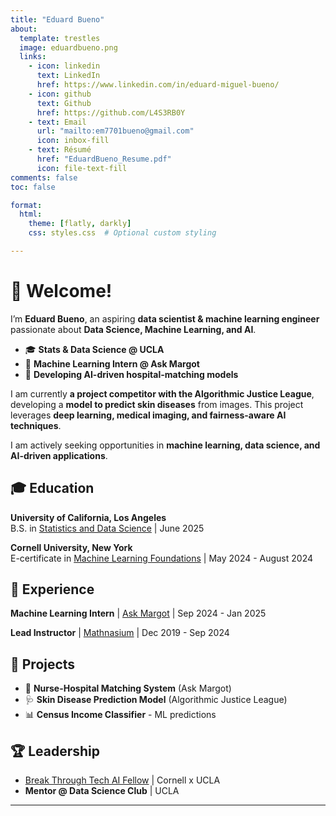 ```yaml
---
title: "Eduard Bueno"
about:
  template: trestles
  image: eduardbueno.png
  links:
    - icon: linkedin
      text: LinkedIn
      href: https://www.linkedin.com/in/eduard-miguel-bueno/
    - icon: github
      text: Github
      href: https://github.com/L4S3RB0Y
    - text: Email
      url: "mailto:em7701bueno@gmail.com"
      icon: inbox-fill
    - text: Résumé
      href: "EduardBueno_Resume.pdf"
      icon: file-text-fill
comments: false
toc: false

format:
  html:
    theme: [flatly, darkly]
    css: styles.css  # Optional custom styling

---
```


# 👋 Welcome!  

I'm **Eduard Bueno**, an aspiring **data scientist & machine learning engineer** passionate about **Data Science, Machine Learning, and AI**.  

- 🎓 **Stats & Data Science @ UCLA**  
- 💼 **Machine Learning Intern @ Ask Margot**  
- 🚀 **Developing AI-driven hospital-matching models**  

I am currently **a project competitor with the Algorithmic Justice League**, developing a **model to predict skin diseases** from images. This project leverages **deep learning, medical imaging, and fairness-aware AI techniques**.

I am actively seeking opportunities in **machine learning, data science, and AI-driven applications**.  

## 🎓 Education  

**University of California, Los Angeles**  
B.S. in [Statistics and Data Science](https://statistics.ucla.edu/index.php/academics/undergraduate/statistics-major-worksheets/) \| June 2025  

**Cornell University, New York**  
E-certificate in [Machine Learning Foundations](EduardMLBuenoCertificate.pdf) \| May 2024 - August 2024  

## 💼 Experience  

**Machine Learning Intern** \| [Ask Margot](https://askmargot.com) \| Sep 2024 - Jan 2025  

**Lead Instructor** \| [Mathnasium](https://www.mathnasium.com/math-centers/studiocity/our-team) \| Dec 2019 - Sep 2024  

## 🚀 Projects  

- 🏥 **Nurse-Hospital Matching System** (Ask Margot)  
- 🩺 **Skin Disease Prediction Model** (Algorithmic Justice League)  
- 📊 **Census Income Classifier** - ML predictions  

## 🏆 Leadership  

- [Break Through Tech AI Fellow](https://www.breakthroughtech.org/programs/the-ai-program/) \| Cornell x UCLA  
- **Mentor @ Data Science Club** \| UCLA  

---

